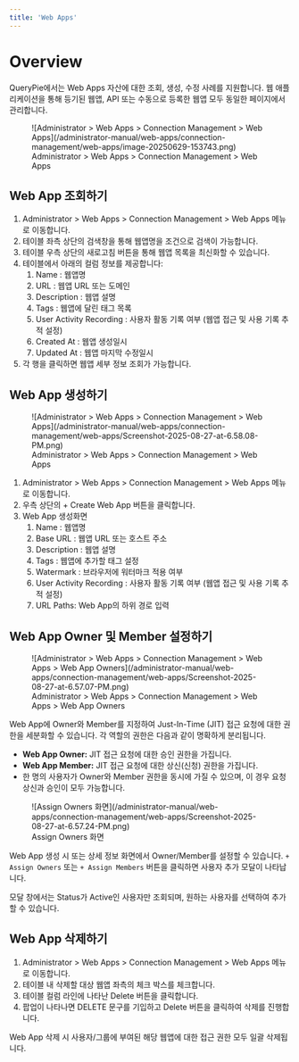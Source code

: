 ```yaml
---
title: 'Web Apps'
---
```



# Overview

QueryPie에서는 Web Apps 자산에 대한 조회, 생성, 수정 사례를 지원합니다. 웹 애플리케이션을 통해 등기된 웹앱, API 또는 수동으로 등록한 웹앱 모두 동일한 페이지에서 관리합니다.

<figure data-layout="center" data-align="center">
![Administrator &gt; Web Apps &gt; Connection Management &gt; Web Apps](/administrator-manual/web-apps/connection-management/web-apps/image-20250629-153743.png)
<figcaption>
Administrator &gt; Web Apps &gt; Connection Management &gt; Web Apps
</figcaption>
</figure>

## Web App 조회하기

1. Administrator &gt; Web Apps &gt; Connection Management &gt; Web Apps 메뉴로 이동합니다.
2. 테이블 좌측 상단의 검색창을 통해 웹앱명을 조건으로 검색이 가능합니다.
3. 테이블 우측 상단의 새로고침 버튼을 통해 웹앱 목록을 최신화할 수 있습니다.
4. 테이블에서 아래의 컬럼 정보를 제공합니다:
    1. Name : 웹앱명
    2. URL : 웹앱 URL 또는 도메인
    3. Description : 웹앱 설명
    4. Tags : 웹앱에 달린 태그 목록
    5. User Activity Recording : 사용자 활동 기록 여부 (웹앱 접근 및 사용 기록 추적 설정)
    6. Created At : 웹앱 생성일시
    7. Updated At : 웹앱 마지막 수정일시
5. 각 행을 클릭하면 웹앱 세부 정보 조회가 가능합니다.

## Web App 생성하기

<figure data-layout="center" data-align="center">
![Administrator &gt; Web Apps &gt; Connection Management &gt; Web Apps](/administrator-manual/web-apps/connection-management/web-apps/Screenshot-2025-08-27-at-6.58.08-PM.png)
<figcaption>
Administrator &gt; Web Apps &gt; Connection Management &gt; Web Apps
</figcaption>
</figure>

1. Administrator &gt; Web Apps &gt; Connection Management &gt; Web Apps 메뉴로 이동합니다.
2. 우측 상단의 + Create Web App 버튼을 클릭합니다.
3. Web App 생성화면
    1. Name : 웹앱명
    2. Base URL : 웹앱 URL 또는 호스트 주소 
    3. Description : 웹앱 설명
    4. Tags : 웹앱에 추가할 태그 설정
    5. Watermark : 브라우저에 워터마크 적용 여부
    6. User Activity Recording : 사용자 활동 기록 여부 (웹앱 접근 및 사용 기록 추적 설정)
    7. URL Paths: Web App의 하위 경로 입력

## Web App Owner 및 Member 설정하기

<figure data-layout="center" data-align="center">
![Administrator &gt; Web Apps &gt; Connection Management &gt; Web Apps &gt; Web App Owners](/administrator-manual/web-apps/connection-management/web-apps/Screenshot-2025-08-27-at-6.57.07-PM.png)
<figcaption>
Administrator &gt; Web Apps &gt; Connection Management &gt; Web Apps &gt; Web App Owners
</figcaption>
</figure>

Web App에 Owner와 Member를 지정하여 Just-In-Time (JIT) 접근 요청에 대한 권한을 세분화할 수 있습니다. 각 역할의 권한은 다음과 같이 명확하게 분리됩니다.

*  **Web App Owner:** JIT 접근 요청에 대한 승인 권한을 가집니다. 
*  **Web App Member:** JIT 접근 요청에 대한 상신(신청) 권한을 가집니다. 
* 한 명의 사용자가 Owner와 Member 권한을 동시에 가질 수 있으며, 이 경우 요청 상신과 승인이 모두 가능합니다.

<figure data-layout="center" data-align="center">
![Assign Owners 화면](/administrator-manual/web-apps/connection-management/web-apps/Screenshot-2025-08-27-at-6.57.24-PM.png)
<figcaption>
Assign Owners 화면
</figcaption>
</figure>

Web App 생성 시 또는 상세 정보 화면에서 Owner/Member를 설정할 수 있습니다. `+ Assign Owners` 또는 `+ Assign Members` 버튼을 클릭하면 사용자 추가 모달이 나타납니다.

모달 창에서는 Status가 Active인 사용자만 조회되며, 원하는 사용자를 선택하여 추가할 수 있습니다.

## Web App 삭제하기


1. Administrator &gt; Web Apps &gt; Connection Management &gt; Web Apps 메뉴로 이동합니다.
2. 테이블 내 삭제할 대상 웹앱 좌측의 체크 박스를 체크합니다.
3. 테이블 컬럼 라인에 나타난 Delete 버튼을 클릭합니다.
4. 팝업이 나타나면 DELETE 문구를 기입하고 Delete 버튼을 클릭하여 삭제를 진행합니다.

<Callout type="important">
Web App 삭제 시 사용자/그룹에 부여된 해당 웹앱에 대한 접근 권한 모두 일괄 삭제됩니다.
</Callout>


